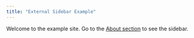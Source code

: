 ```yaml
---
title: "External Sidebar Example"
---
```


Welcome to the example site. Go to the [About section](about/index.qmd) to see the sidebar.